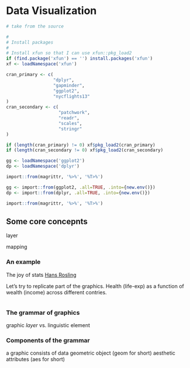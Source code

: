 # Data Visualization {#viz}

```r
# take from the source
```


```r
#
# Install packages
#
# Install xfun so that I can use xfun::pkg_load2
if (find.package('xfun') == '') install.packages('xfun')
xf <- loadNamespace('xfun')

cran_primary <- c(
                  "dplyr", 
                  "gapminder", 
                  "ggplot2", 
                  "nycflights13"
)
cran_secondary <- c(
                    "patchwork", 
                    "readr", 
                    "scales", 
                    "stringr"
)

if (length(cran_primary) != 0) xf$pkg_load2(cran_primary)
if (length(cran_secondary != 0) xf$pkg_load2(cran_secondary)

gg <- loadNamespace('ggplot2')
dp <- loadNamespace('dplyr')

import::from(magrittr, '%>%', '%T>%')
```

```r
gg <- import::from(ggplot2, .all=TRUE, .into={new.env()})
dp <- import::from(dplyr, .all=TRUE, .into={new.env()})

import::from(magrittr, '%>%', '%T>%')
```


## Some core concepnts

layer

mapping


### An example

The joy of stats
[Hans Rosling](https://www.youtube.com/watch?v=jbkSRLYSojo)

Let's try to replicate part of the graphics. 
Health (life-exp) as a function of wealth (income) 
across different contries.

```r

```


### The grammar of graphics

graphic *layer* vs. linguistic element






### Components of the grammar

a graphic consists of 
data
geometric object (geom for short)
aesthetic attributes (aes for short)

